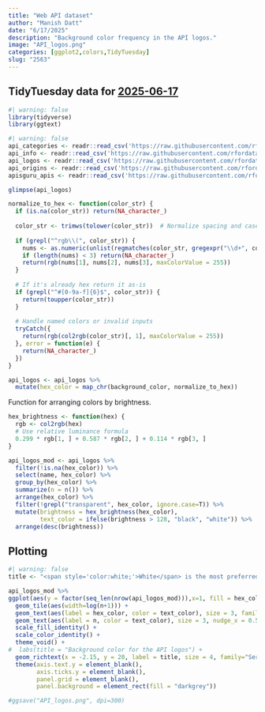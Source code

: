 ```yaml
---
title: "Web API dataset"
author: "Manish Datt"
date: "6/17/2025"
description: "Background color frequency in the API logos."
image: "API_logos.png"
categories: [ggplot2,colors,TidyTuesday]
slug: "2563"
---
```


## **TidyTuesday data for [2025-06-17](https://github.com/rfordatascience/tidytuesday/blob/main/data/2025/2025-06-17/readme.md)**

```r
#| warning: false
library(tidyverse)
library(ggtext)
```

```r
#| warning: false
api_categories <- readr::read_csv('https://raw.githubusercontent.com/rfordatascience/tidytuesday/main/data/2025/2025-06-17/api_categories.csv')
api_info <- readr::read_csv('https://raw.githubusercontent.com/rfordatascience/tidytuesday/main/data/2025/2025-06-17/api_info.csv')
api_logos <- readr::read_csv('https://raw.githubusercontent.com/rfordatascience/tidytuesday/main/data/2025/2025-06-17/api_logos.csv')
api_origins <- readr::read_csv('https://raw.githubusercontent.com/rfordatascience/tidytuesday/main/data/2025/2025-06-17/api_origins.csv')
apisguru_apis <- readr::read_csv('https://raw.githubusercontent.com/rfordatascience/tidytuesday/main/data/2025/2025-06-17/apisguru_apis.csv')
```

```r
glimpse(api_logos)
```

```r
normalize_to_hex <- function(color_str) {
  if (is.na(color_str)) return(NA_character_)
  
  color_str <- trimws(tolower(color_str))  # Normalize spacing and case
  
  if (grepl("^rgb\\(", color_str)) {
    nums <- as.numeric(unlist(regmatches(color_str, gregexpr("\\d+", color_str))))
    if (length(nums) < 3) return(NA_character_)
    return(rgb(nums[1], nums[2], nums[3], maxColorValue = 255))
  }
  
  # If it's already hex return it as-is
  if (grepl("^#[0-9a-f]{6}$", color_str)) {
    return(toupper(color_str))  
  }
  
  # Handle named colors or invalid inputs
  tryCatch({
    return(rgb(col2rgb(color_str)[, 1], maxColorValue = 255))
  }, error = function(e) {
    return(NA_character_)
  })
}

api_logos <- api_logos %>% 
  mutate(hex_color = map_chr(background_color, normalize_to_hex))
```

Function for arranging colors by brightness.

```r
hex_brightness <- function(hex) {
  rgb <- col2rgb(hex)
  # Use relative luminance formula
  0.299 * rgb[1, ] + 0.587 * rgb[2, ] + 0.114 * rgb[3, ]
}
```

```r
api_logos_mod <- api_logos %>%
  filter(!is.na(hex_color)) %>%
  select(name, hex_color) %>%
  group_by(hex_color) %>%
  summarize(n = n()) %>% 
  arrange(hex_color) %>% 
  filter(!grepl("transparent", hex_color, ignore.case=T)) %>% 
  mutate(brightness = hex_brightness(hex_color),
         text_color = ifelse(brightness > 128, "black", "white")) %>%
  arrange(desc(brightness))
```

## Plotting

```r
#| warning: false
title <- "<span style='color:white;'>White</span> is the most preferred <br>background color in the API logos.<br> Only one logo has a transparent <br> background."

api_logos_mod %>% 
ggplot(aes(y = factor(seq_len(nrow(api_logos_mod))),x=1, fill = hex_color)) +
  geom_tile(aes(width=log(n+1))) +
  geom_text(aes(label = hex_color, color = text_color), size = 3, family="Consolas") +
  geom_text(aes(label = n, color = text_color), size = 3, nudge_x = 0.5, family="Consolas") +
  scale_fill_identity() +
  scale_color_identity() +
  theme_void() +
#  labs(title = "Background color for the API logos") +
  geom_richtext(x = -2.15, y = 20, label = title, size = 4, family="Serif", hjust=0, fill=NA, label.color=NA) +
  theme(axis.text.y = element_blank(),
        axis.ticks.y = element_blank(),
        panel.grid = element_blank(),
        panel.background = element_rect(fill = "darkgrey"))

#ggsave("API_logos.png", dpi=300)
```
